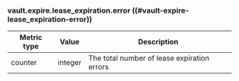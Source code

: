 ### vault.expire.lease_expiration.error ((#vault-expire-lease_expiration-error))

Metric type | Value   | Description
----------- | ------- | -----------
counter     | integer | The total number of lease expiration errors